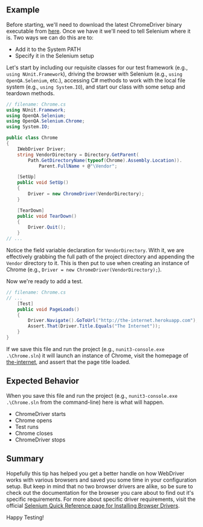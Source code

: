 ## Example

Before starting, we'll need to download the latest ChromeDriver binary executable from [here](http://chromedriver.storage.googleapis.com/index.html). Once we have it we'll need to tell Selenium where it is. Two ways we can do this are to:

- Add it to the System PATH
- Specify it in the Selenium setup

Let's start by including our requisite classes for our test framework (e.g., `using NUnit.Framework`), driving the browser with Selenium (e.g., `using OpenQA.Selenium`, etc.), accessing C# methods to work with the local file system (e.g., `using System.IO`), and start our class with some setup and teardown methods.

```csharp
// filename: Chrome.cs
using NUnit.Framework;
using OpenQA.Selenium;
using OpenQA.Selenium.Chrome;
using System.IO;

public class Chrome
{
    IWebDriver Driver;
    string VendorDirectory = Directory.GetParent(
        Path.GetDirectoryName(typeof(Chrome).Assembly.Location)).
            Parent.FullName + @"\Vendor";

    [SetUp]
    public void SetUp()
    {
        Driver = new ChromeDriver(VendorDirectory);
    }

    [TearDown]
    public void TearDown()
    {
        Driver.Quit();
    }
// ...
```

Notice the field variable declaration for `VendorDirectory`. With it, we are effectively grabbing the full path of the project directory and appending the `Vendor` directory to it. This is then put to use when creating an instance of Chrome (e.g., `Driver = new ChromeDriver(VendorDirectory);`).

Now we're ready to add a test.

```csharp
// filename: Chrome.cs
// ...
    [Test]
    public void PageLoads()
    {
        Driver.Navigate().GoToUrl("http://the-internet.herokuapp.com");
        Assert.That(Driver.Title.Equals("The Internet"));
    }
}
```

If we save this file and run the project (e.g., `nunit3-console.exe .\Chrome.sln`) it will launch an instance of Chrome, visit the homepage of [the-internet](http://the-internet.herokuapp.com/), and assert that the page title loaded.

## Expected Behavior

When you save this file and run the project (e.g., `nunit3-console.exe .\Chrome.sln` from the command-line) here is what will happen.

- ChromeDriver starts
- Chrome opens
- Test runs
- Chrome closes
- ChromeDriver stops

## Summary

Hopefully this tip has helped you get a better handle on how WebDriver works with various browsers and saved you some time in your configuration setup. But keep in mind that no two browser drivers are alike, so be sure to check out the documentation for the browser you care about to find out it's specific requirements. For more about specific driver requirements, visit the official [Selenium Quick Reference page for Installing Browser Drivers](https://www.selenium.dev/documentation/webdriver/getting_started/install_drivers/#quick-reference).

Happy Testing!
